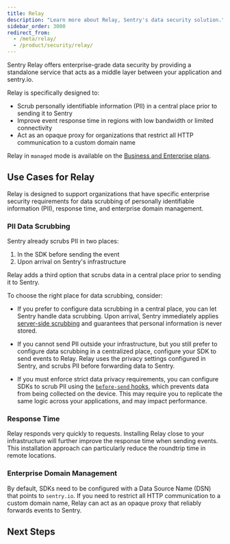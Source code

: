 ```yaml
---
title: Relay
description: "Learn more about Relay, Sentry's data security solution."
sidebar_order: 3000
redirect_from:
  - /meta/relay/
  - /product/security/relay/
---
```


Sentry Relay offers enterprise-grade data security by providing a standalone service that acts as a middle layer between your application and sentry.io.

Relay is specifically designed to:

- Scrub personally identifiable information (PII) in a central place prior to sending it to Sentry
- Improve event response time in regions with low bandwidth or limited connectivity
- Act as an opaque proxy for organizations that restrict all HTTP communication to a custom domain name

<Alert>

Relay in `managed` mode is available on the [Business and Enterprise plans](https://sentry.io/pricing/).

</Alert>

## Use Cases for Relay

Relay is designed to support organizations that have specific enterprise security requirements for data scrubbing of personally identifiable information (PII), response time, and enterprise domain management.

### PII Data Scrubbing

Sentry already scrubs PII in two places:

1. In the SDK before sending the event
2. Upon arrival on Sentry's infrastructure

Relay adds a third option that scrubs data in a central place prior to sending
it to Sentry.

To choose the right place for data scrubbing, consider:

- If you prefer to configure data scrubbing in a central place, you can let
  Sentry handle data scrubbing. Upon arrival, Sentry immediately applies
  [server-side scrubbing](/product/data-management-settings/server-side-scrubbing/) and guarantees that personal information is never
  stored.

- If you cannot send PII outside your infrastructure, but you still prefer to
  configure data scrubbing in a centralized place, configure your SDK to send events to Relay. Relay uses the privacy settings configured in Sentry, and scrubs PII before forwarding data to Sentry.

- If you must enforce strict data privacy requirements, you can configure SDKs to
  scrub PII using the [`before-send` hooks](/platform-redirect/?next=configuration/options/%23hooks), which prevents data from being
  collected on the device. This may require you to replicate the same logic across
  your applications, and may impact performance.

### Response Time

Relay responds very quickly to requests. Installing Relay close to your infrastructure will further improve the response time when sending events. This installation approach can particularly reduce the roundtrip time in remote locations.

### Enterprise Domain Management

By default, SDKs need to be configured with a Data Source Name (DSN) that points to `sentry.io`. If you need to restrict all HTTP communication to a custom domain name, Relay can act as an opaque proxy that reliably forwards events to Sentry.

## Next Steps

<PageGrid />
